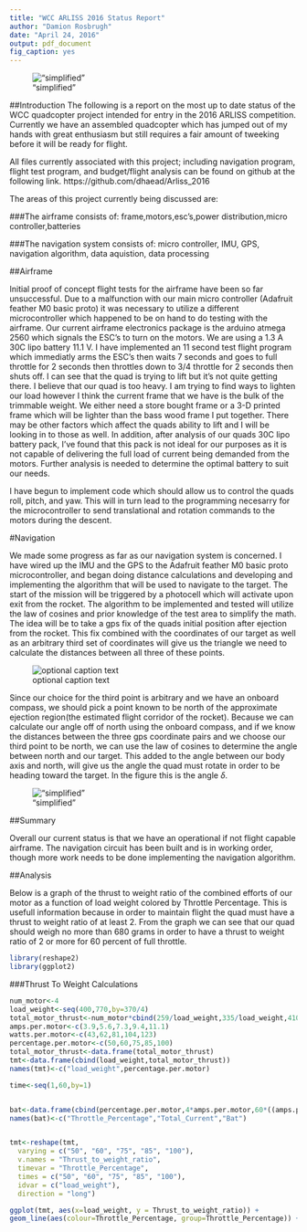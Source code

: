```yaml
---
title: "WCC ARLISS 2016 Status Report"
author: "Damion Rosbrugh"
date: "April 24, 2016"
output: pdf_document
fig_caption: yes
---
```


!["simplified"](IMG_0492.jpg)


##Introduction
The following is a report on the most up to date status of the WCC quadcopter project intended for entry in the 2016 ARLISS competition. Currently we have an assembled quadcopter which has jumped out of my hands with great enthusiasm but still requires a fair amount of tweeking before it will be ready for flight. 

All files currently associated with this project; including navigation program, flight test program, and budget/flight analysis can be found on github at the following link. https://github.com/dhaead/Arliss_2016

The areas of this project currently being discussed are:

###The airframe
consists of: frame,motors,esc's,power distribution,micro controller,batteries

###The navigation system 
consists of: micro controller, IMU, GPS, navigation algorithm, data aquistion, data processing

##Airframe

Initial proof of concept flight tests for the airframe have been so far unsuccessful. Due to a malfunction with our main micro controller (Adafruit feather M0 basic proto)
it was necessary to utilize a different microcontroller which happened to be on hand to do testing with the airframe. Our current airframe electronics package is
the arduino atmega 2560 which signals the ESC's to turn on the motors. We are using a 1.3 A 30C lipo battery 11.1 V. I have implemented an 11 second test flight
program which immediatly arms the ESC's then waits 7 seconds and goes to full throttle for 2 seconds then throttles down to 3/4 throttle for 2 seconds then shuts off. 
I can see that the quad is trying to lift but it's not quite getting there. I believe that our quad is too heavy.
I am trying to find ways to lighten our load however I think the current frame that we have is the bulk of the trimmable weight. We either need a store bought frame or a 3-D printed frame
which will be lighter than the bass wood frame I put together. There may be other factors which affect the quads ability to lift and I will be looking in to those 
as well. In addition, after analysis of our quads 30C lipo battery pack, I've found that this pack is not ideal for our purposes as it is not capable of delivering the full load of current being demanded from the motors. Further analysis is needed to determine the optimal battery to suit our needs. 

I have begun to implement code which should allow us to control the quads roll, pitch, and yaw. This will in turn lead to the programming necesarry for the microcontroller to send translational and rotation commands to the motors during the descent.

#Navigation

We made some progress as far as our navigation system is concerned. I have wired up the IMU and the GPS to the Adafruit feather M0 basic proto microcontroller,
and began doing distance calculations and developing and implementing the algorithm that will be used to navigate to the target. The start of the mission will 
be triggered by a photocell which will activate upon exit from the rocket. The algorithm to be implemented and tested will utilize the law of cosines and prior
knowledge of the test area to simplify the math. The idea will be to take a gps fix of the quads initial position after ejection from the rocket. This fix combined
with the coordinates of our target as well as an arbitrary third set of coordinates will give us the triangle we need to calculate the distances between all three 
of these points. 


![optional caption text](geogebra-export2.png)
 
Since our choice for the third point is arbitrary and we have an onboard compass, we should pick a point known to be north of the approximate ejection
region(the estimated flight corridor of the rocket). Because we can calculate our angle off of north using the onboard compass, and if we know the distances between the
three gps coordinate pairs and we choose our third point to be north, we can use the law of cosines to determine the angle between north and our target. This added to
the angle between our body axis and north, will give us the angle the quad must rotate in order to be heading toward the target. In the figure this is the angle $\delta$.


!["simplified"](geogebra-simplified.png)


##Summary

Overall our current status is that we have an operational if not flight capable airframe. The navigation circuit has been built and is in working order, though more work needs to be done implementing the navigation algorithm.


##Analysis

Below is a graph of the thrust to weight ratio of the combined efforts of our motor as a function of load weight colored by Throttle Percentage. This is usefull information because in order to maintain flight the quad must have a thrust to weight ratio of at least 2. From the graph we can see that our quad should weigh no more than 680 grams in order to have a thrust to weight ratio of 2 or more for 60 percent of full throttle.


```r
library(reshape2)
library(ggplot2)
```

###Thrust To Weight Calculations

```r
num_motor<-4
load_weight<-seq(400,770,by=370/4)
total_motor_thrust<-num_motor*cbind(259/load_weight,335/load_weight,410/load_weight,486/load_weight,535/load_weight)
amps.per.motor<-c(3.9,5.6,7.3,9.4,11.1)
watts.per.motor<-c(43,62,81,104,123)
percentage.per.motor<-c(50,60,75,85,100)
total_motor_thrust<-data.frame(total_motor_thrust)
tmt<-data.frame(cbind(load_weight,total_motor_thrust))
names(tmt)<-c("load_weight",percentage.per.motor)

time<-seq(1,60,by=1)


bat<-data.frame(cbind(percentage.per.motor,4*amps.per.motor,60*((amps.per.motor*4/.7)/1.3)))
names(bat)<-c("Throttle_Percentage","Total_Current","Bat")


tmt<-reshape(tmt, 
  varying = c("50", "60", "75", "85", "100"), 
  v.names = "Thrust_to_weight_ratio",
  timevar = "Throttle_Percentage", 
  times = c("50", "60", "75", "85", "100"), 
  idvar = c("load_weight"),
  direction = "long")

ggplot(tmt, aes(x=load_weight, y = Thrust_to_weight_ratio)) + 
geom_line(aes(colour=Throttle_Percentage, group=Throttle_Percentage)) + geom_point(aes(colour=Throttle_Percentage),size=3) 

```

